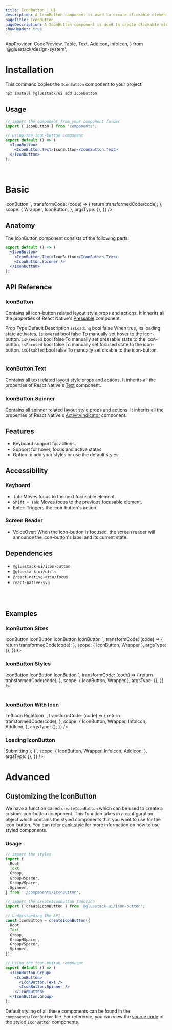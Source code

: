 ```yaml
---
title: IconButton | UI
description: A IconButton component is used to create clickable elements that perform an action when pressed.
pageTitle: IconButton
pageDescription: A IconButton component is used to create clickable elements that perform an action when pressed.
showHeader: true
---
```



<Meta title="components/IconButton" />

  AppProvider,
  CodePreview,
  Table,
  Text,
  AddIcon,
  InfoIcon,
} from '@gluestack/design-system';




# Installation

This command copies the `IconButton` component to your project.

```jsx
npx install @gluestack/ui add IconButton
```

## Usage

```jsx
// import the component from your component folder
import { IconButton } from 'components';

// Using the icon-button component
export default () => (
  <IconButton>
    <IconButton.Text>IconButton</IconButton.Text>
  </IconButton>
);
```

<br />

# Basic

<AppProvider>
  <CodePreview
    showComponentRenderer={true}
    showArgsController={false}
    metaData={{
      code: `
<IconButton>
  <IconButton.Text>IconButton</IconButton.Text>
</IconButton>
`,
      transformCode: (code) => {
        return transformedCode(code);
      },
      scope: {
        Wrapper,
        IconButton,
      },
      argsType: {},
    }}
  />
</AppProvider>
<br />

## Anatomy

The IconButton component consists of the following parts:

```jsx
export default () => (
  <IconButton>
    <IconButton.Text>IconButton</IconButton.Text>
    <IconButton.Spinner />
  </IconButton>
);
```

## API Reference

### IconButton

Contains all icon-button related layout style props and actions.
It inherits all the properties of React Native's [Pressable](https://reactnative.dev/docs/pressable#props) component.

<AppProvider>
  <Table>
    <Table.THead sx={{ _dark: { bg: '$gray800' }, _light: { bg: '$gray100' } }}>
      <Table.TR>
        <Table.TH>
          <Text>Prop</Text>
        </Table.TH>
        <Table.TH>
          <Text>Type</Text>
        </Table.TH>
        <Table.TH>
          <Text>Default</Text>
        </Table.TH>
        <Table.TH>
          <Text>Description</Text>
        </Table.TH>
      </Table.TR>
    </Table.THead>
    <Table.TBody>
      <Table.TR>
        <Table.TD>
          <Text>
            <code>isLoading</code>
          </Text>
        </Table.TD>
        <Table.TD>
          <Text>bool</Text>
        </Table.TD>
        <Table.TD>
          <Text>false</Text>
        </Table.TD>
        <Table.TD>
          <Text>When true, its loading state activates.</Text>
        </Table.TD>
      </Table.TR>
      <Table.TR>
        <Table.TD>
          <Text>
            <code>isHovered</code>
          </Text>
        </Table.TD>
        <Table.TD>
          <Text>bool</Text>
        </Table.TD>
        <Table.TD>
          <Text>false</Text>
        </Table.TD>
        <Table.TD>
          <Text>To manually set hover to the icon-button.</Text>
        </Table.TD>
      </Table.TR>
      <Table.TR>
        <Table.TD>
          <Text>
            <code>isPressed</code>
          </Text>
        </Table.TD>
        <Table.TD>
          <Text>bool</Text>
        </Table.TD>
        <Table.TD>
          <Text>false</Text>
        </Table.TD>
        <Table.TD>
          <Text>To manually set pressable state to the icon-button.</Text>
        </Table.TD>
      </Table.TR>
      <Table.TR>
        <Table.TD>
          <Text>
            <code>isFocused</code>
          </Text>
        </Table.TD>
        <Table.TD>
          <Text>bool</Text>
        </Table.TD>
        <Table.TD>
          <Text>false</Text>
        </Table.TD>
        <Table.TD>
          <Text>To manually set focused state to the icon-button.</Text>
        </Table.TD>
      </Table.TR>
      <Table.TR>
        <Table.TD>
          <Text>
            <code>isDisabled</code>
          </Text>
        </Table.TD>
        <Table.TD>
          <Text>bool</Text>
        </Table.TD>
        <Table.TD>
          <Text>false</Text>
        </Table.TD>
        <Table.TD>
          <Text>To manually set disable to the icon-button.</Text>
        </Table.TD>
      </Table.TR>
    </Table.TBody>
  </Table>
</AppProvider>

### IconButton.Text

Contains all text related layout style props and actions.
It inherits all the properties of React Native's [Text](https://reactnative.dev/docs/text#props) component.

### IconButton.Spinner

Contains all spinner related layout style props and actions.
It inherits all the properties of React Native's [ActivityIndicator](https://reactnative.dev/docs/activityindicator#props) component.

## Features

- Keyboard support for actions.
- Support for hover, focus and active states.
- Option to add your styles or use the default styles.

## Accessibility

### Keyboard

- Tab: Moves focus to the next focusable element.
- `Shift + Tab`: Moves focus to the previous focusable element.
- Enter: Triggers the icon-button's action.

### Screen Reader

- VoiceOver: When the icon-button is focused, the screen reader will announce the icon-button's label and its current state.

## Dependencies

- `@gluestack-ui/icon-button`
- `@gluestack-ui/utils`
- `@react-native-aria/focus`
- `react-native-svg`

<br />
<br />

## Examples

### IconButton Sizes

<AppProvider>
  <CodePreview
    showComponentRenderer={true}
    showArgsController={false}
    metaData={{
      code: `
<IconButton mt="$4" size='xs'>
  <IconButton.Text>IconButton</IconButton.Text>
</IconButton>
<IconButton mt="$4" size='sm'>
  <IconButton.Text>IconButton</IconButton.Text>
</IconButton>
<IconButton mt="$4" size='md'>
  <IconButton.Text>IconButton</IconButton.Text>
</IconButton>
<IconButton mt="$4" size='lg'>
  <IconButton.Text>IconButton</IconButton.Text>
</IconButton>
`,
      transformCode: (code) => {
        return transformedCode(code);
      },
      scope: { IconButton, Wrapper },
      argsType: {},
    }}
  />
</AppProvider>

<br />

### IconButton Styles

<AppProvider>
  <CodePreview
    showComponentRenderer={true}
    showArgsController={false}
    metaData={{
      code: `
<IconButton mt="$4" variant="solid">
   <IconButton.Text>IconButton</IconButton.Text>
 </IconButton>
<IconButton mt="$4" variant="outline">
   <IconButton.Text>IconButton</IconButton.Text>
 </IconButton>
<IconButton mt="$4" variant="link">
   <IconButton.Text>IconButton</IconButton.Text>
 </IconButton>
    `,
      transformCode: (code) => {
        return transformedCode(code);
      },
      scope: { IconButton, Wrapper },
      argsType: {},
    }}
  />
</AppProvider>

<br />

<br />

### IconButton With Icon

<AppProvider>
  <CodePreview
    showComponentRenderer={true}
    showArgsController={false}
    metaData={{
      code: `
 <IconButton>
   <InfoIcon mr="$2" color="$white" />
   <IconButton.Text>LeftIcon</IconButton.Text>
 </IconButton>
 <IconButton variant="solid" mt="$2">
   <IconButton.Text>RightIcon</IconButton.Text>
   <AddIcon ml="$2" color="$white" />
 </IconButton>
      `,
      transformCode: (code) => {
        return transformedCode(code);
      },
      scope: {
        IconButton,
        Wrapper,
        InfoIcon,
        AddIcon,
      },
      argsType: {},
    }}
  />
</AppProvider>

### Loading IconButton

<AppProvider>
  <CodePreview
    showComponentRenderer={true}
    showArgsController={false}
    metaData={{
      code: `
function App () {
  const [isLoading] = React.useState(true);
  return (
    <Wrapper>
      <IconButton
        disabled={isLoading}
        focusable={!isLoading}
        opacity={isLoading ? 0.4 : 1}
      >
        <IconButton.Spinner color="white" mr="$2" />
        <IconButton.Text>Submitting</IconButton.Text>
      </IconButton>
    </Wrapper>
  );
    }`,
      scope: {
        IconButton,
        Wrapper,
        InfoIcon,
        AddIcon,
      },
      argsType: {},
    }}
  />
</AppProvider>

# Advanced

## Customizing the IconButton

We have a function called `createIconButton` which can be used to create a custom icon-button component. This function takes in a configuration object which contains the styled components that you want to use for the icon-button. You can refer [dank.style](https://dank.style/) for more information on how to use styled components.

### Usage

```jsx
// import the styles
import {
  Root,
  Text,
  Group,
  GroupHSpacer,
  GroupVSpacer,
  Spinner,
} from './components/IconButton';

// import the createIconButton function
import { createIconButton } from '@gluestack-ui/icon-button';

// Understanding the API
const IconButton = createIconButton({
  Root,
  Text,
  Group,
  GroupHSpacer,
  GroupVSpacer,
  Spinner,
});

// Using the icon-button component
export default () => (
  <IconButton.Group>
    <IconButton>
      <IconButton.Text />
      <IconButton.Spinner />
    </IconButton>
  </IconButton.Group>
);
```

Default styling of all these components can be found in the `components/IconButton` file. For reference, you can view the [source code](https://github.com/gluestack/universa11y/blob/development/example/storybook/src/components/styled-components/icon-button/index.tsx) of the styled `IconButton` components.
